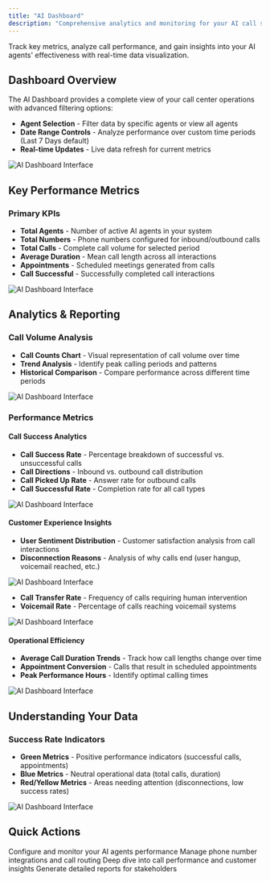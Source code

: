 ```yaml
---
title: "AI Dashboard"
description: "Comprehensive analytics and monitoring for your AI call system"
---
```


Track key metrics, analyze call performance, and gain insights into your AI agents' effectiveness with real-time data visualization.

## Dashboard Overview

The AI Dashboard provides a complete view of your call center operations with advanced filtering options:

- **Agent Selection** - Filter data by specific agents or view all agents
- **Date Range Controls** - Analyze performance over custom time periods (Last 7 Days default)
- **Real-time Updates** - Live data refresh for current metrics

![AI Dashboard Interface](/images/ai/dashbaord-filter.png)

## Key Performance Metrics

### Primary KPIs
- **Total Agents** - Number of active AI agents in your system
- **Total Numbers** - Phone numbers configured for inbound/outbound calls
- **Total Calls** - Complete call volume for selected period
- **Average Duration** - Mean call length across all interactions
- **Appointments** - Scheduled meetings generated from calls
- **Call Successful** - Successfully completed call interactions

![AI Dashboard Interface](/images/ai/dashbaord-kpi.png)

## Analytics & Reporting

### Call Volume Analysis
- **Call Counts Chart** - Visual representation of call volume over time
- **Trend Analysis** - Identify peak calling periods and patterns
- **Historical Comparison** - Compare performance across different time periods

![AI Dashboard Interface](/images/ai/dashbaord-call-counts.png)

### Performance Metrics

#### Call Success Analytics
- **Call Success Rate** - Percentage breakdown of successful vs. unsuccessful calls
- **Call Directions** - Inbound vs. outbound call distribution
- **Call Picked Up Rate** - Answer rate for outbound calls
- **Call Successful Rate** - Completion rate for all call types

![AI Dashboard Interface](/images/ai/dashbaord-call-rate.png)



#### Customer Experience Insights
- **User Sentiment Distribution** - Customer satisfaction analysis from call interactions
- **Disconnection Reasons** - Analysis of why calls end (user hangup, voicemail reached, etc.)

![AI Dashboard Interface](/images/ai/dashbaord-disconnection-reason.png)

- **Call Transfer Rate** - Frequency of calls requiring human intervention
- **Voicemail Rate** - Percentage of calls reaching voicemail systems


![AI Dashboard Interface](/images/ai/dashbaord-transfer-voicemail.png)

#### Operational Efficiency
- **Average Call Duration Trends** - Track how call lengths change over time
- **Appointment Conversion** - Calls that result in scheduled appointments
- **Peak Performance Hours** - Identify optimal calling times

![AI Dashboard Interface](/images/ai/dashbaord-average-callduration.png)

## Understanding Your Data

### Success Rate Indicators
- **Green Metrics** - Positive performance indicators (successful calls, appointments)
- **Blue Metrics** - Neutral operational data (total calls, duration)
- **Red/Yellow Metrics** - Areas needing attention (disconnections, low success rates)

![AI Dashboard Interface](/images/ai/dashbaord-call-success.png)



## Quick Actions

<CardGroup cols={2}>
  <Card title="Manage AI Agents" icon="robot" href="/ai/agent">
    Configure and monitor your AI agents performance
  </Card>
  <Card title="Phone Numbers" icon="phone" href="/ai/phone-numbers">
    Manage phone number integrations and call routing
  </Card>
  <Card title="Call Analytics" icon="chart-line">
    Deep dive into call performance and customer insights
  </Card>
  <Card title="Reports" icon="file-chart-column">
    Generate detailed reports for stakeholders
  </Card>
</CardGroup> 